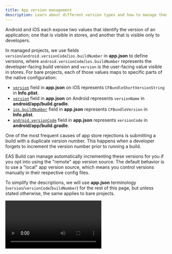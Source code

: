 ```yaml
---
title: App version management
description: Learn about different version types and how to manage them remotely or locally.
---
```



Android and iOS each expose two values that identify the version of an application; one that is visible in stores, and another that is visible only to developers.

In managed projects, we use fields `version`/`android.versionCode`/`ios.buildNumber` in **app.json** to define versions, where `android.versionCode`/`ios.buildNumber` represents the developer-facing build version and `version` is the user-facing value visible in stores. For bare projects, each of those values maps to specific parts of the native configuration:

- [`version`][config-version] field in **app.json** on iOS represents `CFBundleShortVersionString` in **Info.plist**.
- [`version`][config-version] field in **app.json** on Android represents `versionName` in **android/app/build.gradle**.
- [`ios.buildNumber`][config-ios-buildnumber] field in **app.json** represents `CFBundleVersion` in **Info.plist**.
- [`android.versionCode`][config-android-versioncode] field in **app.json** represents `versionCode` in **android/app/build.gradle**.

One of the most frequent causes of app store rejections is submitting a build with a duplicate version number. This happens when a developer forgets to increment the version number prior to running a build.

EAS Build can manage automatically incrementing these versions for you if you opt into using the "remote" app version source. The default behavior is to use a "local" app version source, which means you control versions manually in their respective config files.

To simplify the descriptions, we will use **app.json** terminology (`version`/`versionCode`/`buildNumber`) for the rest of this page, but unless stated otherwise, the same applies to bare projects.

<Video url="https://www.youtube.com/embed/Gk7RHDWsLsQ" />

## Examples

<Collapsible summary="Remote version source">

With this **eas.json**, the version for all builds will be based on the value stored on EAS servers, and the version will be incremented remotely and only when building with `production` profile.

```json
{
  "cli": {
    "appVersionSource": "remote"
  },
  "build": {
    "staging": {
      "distribution": "internal",
      "android": {
        "buildType": "apk"
      }
    },
    "production": {
      "autoIncrement": true
    }
  }
}
```

</Collapsible>

<Collapsible summary="Local version source">

With this **eas.json**, the version for all builds will be based on the value from **app.json** or native code. When you build using `production` profile, the version will be incremented in the local code before the build.

```json
{
  "cli": {
    "appVersionSource": "local"
  },
  "build": {
    "staging": {
      "distribution": "internal",
      "android": {
        "buildType": "apk"
      }
    },
    "production": {
      "autoIncrement": true
    }
  }
}
```

</Collapsible>

## Remote version source

You can configure your project to rely on EAS servers to store and manage the version of your app. Add `{ "cli": { "appVersionSource": "remote" } }` in your **eas.json**. The remote version will be initialized with the value from the local project. If you would like to explicitly set the value directly, or EAS CLI is not able to detect what version the app is on, you can use the `eas build:version:set` command. EAS stores version information scoped by account, slug, platform, and application ID/bundle identifier — so, for example, if you are building variants with different application IDs or bundle identifiers, versioning will be independent for each of them.

If you want to build your project locally in Android Studio or Xcode using the same version stored remotely on EAS, you can update your local project with the remote versions using `eas build:version:sync`.

Enabling the `autoIncrement` option in the remote app version source mode is currently only available for `versionCode`/`buildNumber`.

When using a remote app version source, the values in **app.json** will not be updated when the version is incremented remotely, and so the local and remote values will fall out of sync. The remote source values will be set on the native project when running a build, and they are the source of truth — however, the values specified in your **app.json** will be present in `Constants.expoConfig` exposed by `expo-constants`. Use `expo-application` to determine your application version at runtime instead, and remove `versionCode`/`buildNumber` from your **app.json**.

### Limitations

- `eas build:version:sync` command on Android does not support bare projects with multiple flavors, but the rest of the remote versioning functionality should work with all projects.
- `autoIncrement` does not support the `version` option.
- It's not supported if you are using EAS Update and runtime policy set to `"runtimeVersion": { "policy": "nativeVersion" }`. For similar behavior, use the `"appVersion"` policy instead.

### Recommended workflow

The main goal of this feature is to avoid manual changes to the project every time you are uploading a new archive to run it on TestFlight/Play Store testing channels. When you are doing a production release, the user-facing version change should be explicit.

We recommend updating `version` field after a new build goes live in the store, especially if you are using `expo-updates` with an automatic runtime version policy. This marks the beginning of a new development cycle for a new version of your app. [Learn more about deployment patterns](/eas-update/deployment-patterns.mdx).

## Local version source

By default, the source of truth for project versions is the local project source code itself. In this case, EAS does not write to the project, it reads the values and builds projects as they are.

You may opt in to auto incrementing versions locally with the `autoIncrement` option on a build profile, but it comes with some limitations.

In the case of bare React Native projects, values in native code take precedence, and `expo-constants` and `expo-updates` read values from **app.json**. If you rely on version values from a manifest, you should keep them in sync with native code. Keeping these values in sync is especially important if you are using EAS Update with the runtime policy set to `"runtimeVersion": { "policy": "nativeVersion" }`, because mismatched versions may result in the delivery of updates to the wrong version of an application. We recommend using `expo-application` to read the version instead of depending on values from **app.json**.

### Limitations

- With `autoIncrement`, you need to commit your changes on every build if you want the version change to persist. This can be difficult to coordinate when building on CI.
- `autoIncrement` is not supported if you are using a dynamic config (**app.config.js**).
- For bare React Native projects with Gradle configuration that supports multiple flavors, EAS CLI is not able to read or modify the version, so `autoIncrement` option is not supported and versions will not be listed in the build details page on [expo.dev](https://expo.dev).

[config-version]: /versions/latest/config/app/#version
[config-android-versioncode]: /versions/latest/config/app/#versioncode
[config-ios-buildnumber]: /versions/latest/config/app/#buildnumber
